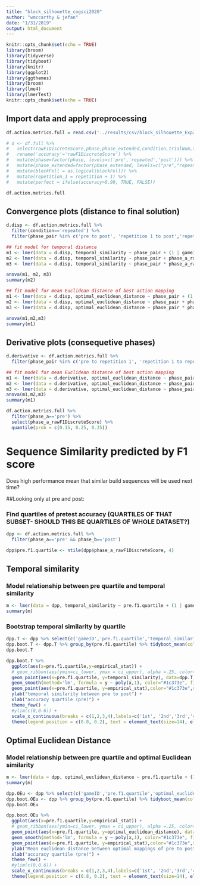 ```yaml
---
title: "block_silhouette_cogsci2020"
author: "wmccarthy & jefan"
date: "1/31/2019"
output: html_document
---
```


```r
knitr::opts_chunk$set(echo = TRUE)
library(broom)
library(tidyverse)
library(tidyboot)
library(knitr)
library(ggplot2)
library(ggthemes)
library(broom)
library(lme4)
library(lmerTest)
knitr::opts_chunk$set(echo = TRUE)
```

## Import data and apply preprocessing

```r
df.action.metrics.full = read.csv('../results/csv/block_silhouette_Exp2Pilot3_rep_distances.csv')

# d <- df.full %>% 
#   select(rawF1DiscreteScore,phase,phase_extended,condition,trialNum,targetName,gameID,numBlocks,repetition,blockFell,buildTime,buggy) %>% 
#   rename('accuracy'='rawF1DiscreteScore') %>%
#   mutate(phase=factor(phase, levels=c('pre','repeated','post'))) %>%
#   mutate(phase_extended=factor(phase_extended, levels=c("pre","repeated","post"))) %>%
#   mutate(blockFell = as.logical(blockFell)) %>%
#   mutate(repetition_1 = repetition + 1) %>%
#   mutate(perfect = ifelse(accuracy>0.99, TRUE, FALSE))

```

```r
df.action.metrics.full
```
## Convergence plots (distance to final solution)

```r
d.disp <- df.action.metrics.full %>% 
  filter(condition=='repeated') %>% 
  filter(phase_pair %in% c('pre to post', 'repetition 1 to post','repetition 2 to post'))
```


```r
## fit model for temporal distance
m1 <- lmer(data = d.disp, temporal_similarity ~ phase_pair + (1 | gameID) + (1 | targetName))
m2 <- lmer(data = d.disp, temporal_similarity ~ phase_pair + phase_a_rawF1DiscreteScore + (1 | gameID) + (1 | targetName))
m3 <- lmer(data = d.disp, temporal_similarity ~ phase_pair * phase_a_rawF1DiscreteScore + (1 | gameID) + (1 | targetName))

anova(m1, m2, m3)
summary(m2)
```



```r
## fit model for mean Euclidean distance of best action mapping
m1 <- lmer(data = d.disp, optimal_euclidean_distance ~ phase_pair + (1 | gameID) + (1 | targetName))
m2 <- lmer(data = d.disp, optimal_euclidean_distance ~ phase_pair + phase_a_rawF1DiscreteScore + (1 | gameID) + (1 | targetName))
m3 <- lmer(data = d.disp, optimal_euclidean_distance ~ phase_pair * phase_a_rawF1DiscreteScore + (1 | gameID) + (1 | targetName))

anova(m1,m2,m3)
summary(m1)
```


## Derivative plots (consequetive phases)

```r
d.derivative <- df.action.metrics.full %>% 
  filter(phase_pair %in% c('pre to repetition 1', 'repetition 1 to repetition 2','repetition 2 to post'))
```

```r
## fit model for mean Euclidean distance of best action mapping
m1 <- lmer(data = d.derivative, optimal_euclidean_distance ~ phase_pair + (1 | gameID) + (1 | targetName))
m2 <- lmer(data = d.derivative, optimal_euclidean_distance ~ phase_pair + phase_a_rawF1DiscreteScore + (1 | gameID) + (1 | targetName))
m3 <- lmer(data = d.derivative, optimal_euclidean_distance ~ phase_pair * phase_a_rawF1DiscreteScore + (1 | gameID) + (1 | targetName))
anova(m1,m2,m3)
summary(m1)
```


```r
df.action.metrics.full %>% 
  filter(phase_a=='pre') %>% 
  select(phase_a_rawF1DiscreteScore) %>% 
  quantile(prob = c(0.15, 0.25, 0.35))

```

# Sequence Similarity predicted by F1 score
Does high performance mean that similar build sequences will be used next time?

##Looking only at pre and post:

### Find quartiles of pretest accuracy (QUARTILES OF THAT SUBSET- SHOULD THIS BE QUARTILES OF WHOLE DATASET?)
```r
dpp <- df.action.metrics.full %>% 
  filter(phase_a=='pre' && phase_b=='post')

dpp$pre.f1.quartile <- ntile(dpp$phase_a_rawF1DiscreteScore, 4) 
```


## Temporal similarity

### Model relationship between pre quartile and temporal similarity
```r
m <- lmer(data = dpp, temporal_similarity ~ pre.f1.quartile + (1 | gameID))
summary(m)
```

### Bootstrap temporal similarity by quartile
```r

dpp.T <- dpp %>% select(c('gameID','pre.f1.quartile','temporal_similarity'))
dpp.boot.T <- dpp.T %>% group_by(pre.f1.quartile) %>% tidyboot_mean(column=temporal_similarity, nboot=100)
dpp.boot.T
```

```r
dpp.boot.T %>%
  ggplot(aes(x=pre.f1.quartile,y=empirical_stat)) +
  # geom_ribbon(aes(ymin=ci_lower, ymax = ci_upper), alpha =.25, color="#1c373e", fill="#1c373e") +
  geom_point(aes(x=pre.f1.quartile, y=temporal_similarity), data=dpp.T, size = 3, alpha = 0.5, color="#b1c4c9") +
  geom_smooth(method='lm', formula = y ~ poly(x,1), color="#1c373e", fill="#b1c4c9") +
  geom_point(aes(x=pre.f1.quartile, y=empirical_stat),color="#1c373e",size = 5) +
  ylab("temporal similarity between pre to post") +
  xlab("accuracy quartile (pre)") +
  theme_few() +
  #ylim(c(0,0.6)) +
  scale_x_continuous(breaks = c(1,2,3,4),labels=c('1st', '2nd','3rd','4th')) +
  theme(legend.position = c(0.8, 0.2), text = element_text(size=14), element_line(size=1), element_rect(size=2, color="#00000"))
```


## Optimal Euclidean Distance

### Model relationship between pre quartile and optimal Euclidean similarity
```r
m <- lmer(data = dpp, optimal_euclidean_distance ~ pre.f1.quartile + (1 | gameID))
summary(m)
```

```r
dpp.OEu <- dpp %>% select(c('gameID','pre.f1.quartile','optimal_euclidean_distance'))
dpp.boot.OEu <- dpp %>% group_by(pre.f1.quartile) %>% tidyboot_mean(column=optimal_euclidean_distance, nboot=100)
dpp.boot.OEu
```

```r
dpp.boot.OEu %>%
  ggplot(aes(x=pre.f1.quartile,y=empirical_stat)) +
  # geom_ribbon(aes(ymin=ci_lower, ymax = ci_upper), alpha =.25, color="#1c373e", fill="#1c373e") +
  geom_point(aes(x=pre.f1.quartile, y=optimal_euclidean_distance), data=dpp.OEu, size = 3, alpha = 0.5, color="#b1c4c9") +
  geom_smooth(method='lm', formula = y ~ poly(x,1), color="#1c373e", fill="#b1c4c9") +
  geom_point(aes(x=pre.f1.quartile, y=empirical_stat),color="#1c373e",size = 5) +
  ylab("Mean euclidean distance between optimal mappings of pre to post actions") +
  xlab("accuracy quartile (pre)") +
  theme_few() +
  #ylim(c(0,0.6)) +
  scale_x_continuous(breaks = c(1,2,3,4),labels=c('1st', '2nd','3rd','4th')) +
  theme(legend.position = c(0.8, 0.2), text = element_text(size=14), element_line(size=1), element_rect(size=2, color="#00000"))
```
